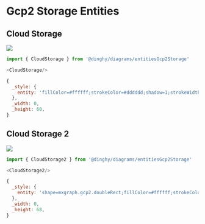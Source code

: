 
# Gcp2 Storage Entities


## Cloud Storage

<Tabs>
  <TabItem value="Preview">

![](./cloud-storage.png#drawio)

  </TabItem>
  <TabItem value="Usage">
    
```js
import { CloudStorage } from '@dinghy/diagrams/entitiesGcp2Storage'

<CloudStorage/>
```

  </TabItem>
  <TabItem value="Definition">
    
```js
{
  _style: {
    entity: 'fillColor=#ffffff;strokeColor=#dddddd;shadow=1;strokeWidth=1;rounded=1;absoluteArcSize=1;arcSize=2;',
  },
  _width: 0,
  _height: 60,
}
```

  </TabItem>
</Tabs>


## Cloud Storage 2

<Tabs>
  <TabItem value="Preview">

![](./cloud-storage-2.png#drawio)

  </TabItem>
  <TabItem value="Usage">
    
```js
import { CloudStorage2 } from '@dinghy/diagrams/entitiesGcp2Storage'

<CloudStorage2/>
```

  </TabItem>
  <TabItem value="Definition">
    
```js
{
  _style: {
    entity: 'shape=mxgraph.gcp2.doubleRect;fillColor=#ffffff;strokeColor=#dddddd;shadow=1;strokeWidth=1;rounded=1;absoluteArcSize=1;arcSize=2;',
  },
  _width: 0,
  _height: 68,
}
```

  </TabItem>
</Tabs>


